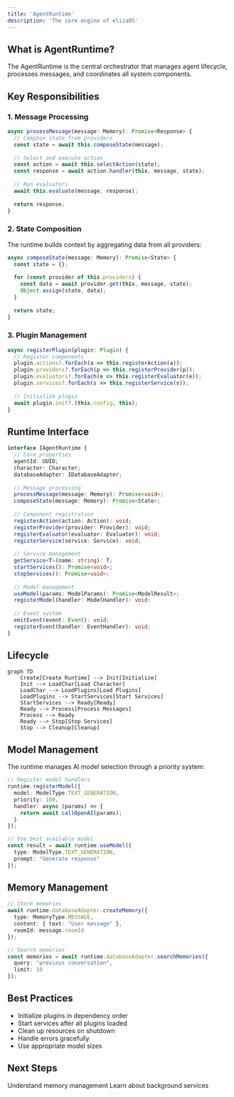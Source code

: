 ```yaml
---
title: 'AgentRuntime'
description: 'The core engine of elizaOS'
---
```


## What is AgentRuntime?

The AgentRuntime is the central orchestrator that manages agent lifecycle, processes messages, and coordinates all system components.

## Key Responsibilities

### 1. Message Processing

```typescript
async processMessage(message: Memory): Promise<Response> {
  // Compose state from providers
  const state = await this.composeState(message);
  
  // Select and execute action
  const action = await this.selectAction(state);
  const response = await action.handler(this, message, state);
  
  // Run evaluators
  await this.evaluate(message, response);
  
  return response;
}
```

### 2. State Composition

The runtime builds context by aggregating data from all providers:

```typescript
async composeState(message: Memory): Promise<State> {
  const state = {};
  
  for (const provider of this.providers) {
    const data = await provider.get(this, message, state);
    Object.assign(state, data);
  }
  
  return state;
}
```

### 3. Plugin Management

```typescript
async registerPlugin(plugin: Plugin) {
  // Register components
  plugin.actions?.forEach(a => this.registerAction(a));
  plugin.providers?.forEach(p => this.registerProvider(p));
  plugin.evaluators?.forEach(e => this.registerEvaluator(e));
  plugin.services?.forEach(s => this.registerService(s));
  
  // Initialize plugin
  await plugin.init?.(this.config, this);
}
```

## Runtime Interface

```typescript
interface IAgentRuntime {
  // Core properties
  agentId: UUID;
  character: Character;
  databaseAdapter: IDatabaseAdapter;
  
  // Message processing
  processMessage(message: Memory): Promise<void>;
  composeState(message: Memory): Promise<State>;
  
  // Component registration
  registerAction(action: Action): void;
  registerProvider(provider: Provider): void;
  registerEvaluator(evaluator: Evaluator): void;
  registerService(service: Service): void;
  
  // Service management
  getService<T>(name: string): T;
  startServices(): Promise<void>;
  stopServices(): Promise<void>;
  
  // Model management
  useModel(params: ModelParams): Promise<ModelResult>;
  registerModel(handler: ModelHandler): void;
  
  // Event system
  emitEvent(event: Event): void;
  registerEvent(handler: EventHandler): void;
}
```

## Lifecycle

```mermaid
graph TD
    Create[Create Runtime] --> Init[Initialize]
    Init --> LoadChar[Load Character]
    LoadChar --> LoadPlugins[Load Plugins]
    LoadPlugins --> StartServices[Start Services]
    StartServices --> Ready[Ready]
    Ready --> Process[Process Messages]
    Process --> Ready
    Ready --> Stop[Stop Services]
    Stop --> Cleanup[Cleanup]
```

## Model Management

The runtime manages AI model selection through a priority system:

```typescript
// Register model handlers
runtime.registerModel({
  model: ModelType.TEXT_GENERATION,
  priority: 100,
  handler: async (params) => {
    return await callOpenAI(params);
  }
});

// Use best available model
const result = await runtime.useModel({
  type: ModelType.TEXT_GENERATION,
  prompt: "Generate response"
});
```

## Memory Management

```typescript
// Store memories
await runtime.databaseAdapter.createMemory({
  type: MemoryType.MESSAGE,
  content: { text: "User message" },
  roomId: message.roomId
});

// Search memories
const memories = await runtime.databaseAdapter.searchMemories({
  query: "previous conversation",
  limit: 10
});
```

## Best Practices

- Initialize plugins in dependency order
- Start services after all plugins loaded
- Clean up resources on shutdown
- Handle errors gracefully
- Use appropriate model sizes

## Next Steps

<CardGroup cols={2}>
  <Card title="Memory System" icon="database" href="/deep-dive/memory-system">
    Understand memory management
  </Card>
  
  <Card title="Services" icon="server" href="/deep-dive/services">
    Learn about background services
  </Card>
</CardGroup>